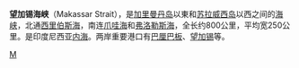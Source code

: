 {{Infobox body of water
|name      = 望加锡海峡
|image     = Makassar Strait.png
|alt       = 
|caption   = 望加锡海峡 (Makassar Strait)
|location  = [[加里曼丹島|加里曼丹島]]與[[蘇拉威西島|蘇拉威西島]]之間
|type      = 海峽
|part_of   = 
|depth     = 
|max-depth = 
| pushpin_map = Indonesia Sulawesi
| pushpin_label_position = 
| pushpin_map_alt = 
| pushpin_map_caption = 望加锡海峽的位置
| coordinates = {{coord|0|33|9|S|118|38|54|E|type:waterbody|display=inline,title}}
}}

'''望加锡海峡'''（Makassar Strait），是[[加里曼丹岛|加里曼丹岛]]以東和[[苏拉威西岛|苏拉威西岛]]以西之间的[[海峡|海峡]]，北通[[西里伯斯海|西里伯斯海]]，南连[[爪哇海|爪哇海]]和[[弗洛勒斯海|弗洛勒斯海]]，全长约800公里，平均宽250公里。是印度尼西亚[[内海|内海]]。两岸重要港口有[[巴厘巴板|巴厘巴板]]、[[望加锡|望加锡]]等。

{{List of seas}}

[[Category:印尼海峡|M]]